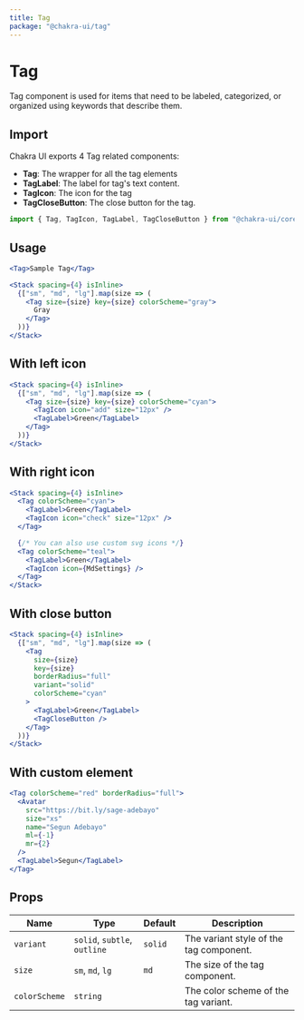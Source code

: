 ```yaml
---
title: Tag
package: "@chakra-ui/tag"
---
```


# Tag

Tag component is used for items that need to be labeled, categorized, or
organized using keywords that describe them.

## Import

Chakra UI exports 4 Tag related components:

- **Tag**: The wrapper for all the tag elements
- **TagLabel**: The label for tag's text content.
- **TagIcon**: The icon for the tag
- **TagCloseButton**: The close button for the tag.

```js
import { Tag, TagIcon, TagLabel, TagCloseButton } from "@chakra-ui/core"
```

## Usage

```jsx
<Tag>Sample Tag</Tag>
```

```jsx
<Stack spacing={4} isInline>
  {["sm", "md", "lg"].map(size => (
    <Tag size={size} key={size} colorScheme="gray">
      Gray
    </Tag>
  ))}
</Stack>
```

## With left icon

```jsx
<Stack spacing={4} isInline>
  {["sm", "md", "lg"].map(size => (
    <Tag size={size} key={size} colorScheme="cyan">
      <TagIcon icon="add" size="12px" />
      <TagLabel>Green</TagLabel>
    </Tag>
  ))}
</Stack>
```

## With right icon

```jsx
<Stack spacing={4} isInline>
  <Tag colorScheme="cyan">
    <TagLabel>Green</TagLabel>
    <TagIcon icon="check" size="12px" />
  </Tag>

  {/* You can also use custom svg icons */}
  <Tag colorScheme="teal">
    <TagLabel>Green</TagLabel>
    <TagIcon icon={MdSettings} />
  </Tag>
</Stack>
```

## With close button

```jsx
<Stack spacing={4} isInline>
  {["sm", "md", "lg"].map(size => (
    <Tag
      size={size}
      key={size}
      borderRadius="full"
      variant="solid"
      colorScheme="cyan"
    >
      <TagLabel>Green</TagLabel>
      <TagCloseButton />
    </Tag>
  ))}
</Stack>
```

## With custom element

```jsx
<Tag colorScheme="red" borderRadius="full">
  <Avatar
    src="https://bit.ly/sage-adebayo"
    size="xs"
    name="Segun Adebayo"
    ml={-1}
    mr={2}
  />
  <TagLabel>Segun</TagLabel>
</Tag>
```

## Props

| Name          | Type                         | Default | Description                             |
| ------------- | ---------------------------- | ------- | --------------------------------------- |
| `variant`     | `solid`, `subtle`, `outline` | `solid` | The variant style of the tag component. |
| `size`        | `sm`, `md`, `lg`             | `md`    | The size of the tag component.          |
| `colorScheme` | `string`                     |         | The color scheme of the tag variant.    |
